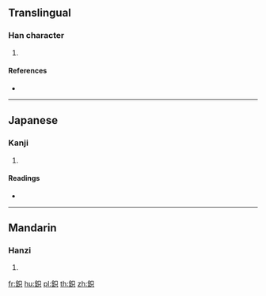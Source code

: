 {{character info/new}}
==Translingual==

===Han character===
{{Han char|rn=167|rad=金|as=05|sn=13|four=|canj=CRC}}

# {{defn|Han|sort=金05}}

====References====
* {{Han ref|kx=1301.160|dkj=40308|hdz=64186.080|uh=9259|ud=37465}}

----

==Japanese==

===Kanji===
{{ja-kanji|grade=|rs=金05}}

# {{defn|lang=ja|sort=金05}}

====Readings====
* {{ja-readings|on=[[たい]] (tai)|kun=[[こがね]] (kogane)|nanori=}}

----

==Mandarin==

===Hanzi===
{{cmn-hanzi|pin=[[zhǎi]] ([[zhai3]])|wg=chai<sup>3</sup>}}

# {{defn|lang=cmn|sort=金05}}

[[fr:鉙]]
[[hu:鉙]]
[[pl:鉙]]
[[th:鉙]]
[[zh:鉙]]
